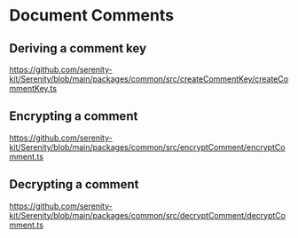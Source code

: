 # Document Comments

## Deriving a comment key

https://github.com/serenity-kit/Serenity/blob/main/packages/common/src/createCommentKey/createCommentKey.ts

## Encrypting a comment

https://github.com/serenity-kit/Serenity/blob/main/packages/common/src/encryptComment/encryptComment.ts

## Decrypting a comment

https://github.com/serenity-kit/Serenity/blob/main/packages/common/src/decryptComment/decryptComment.ts
